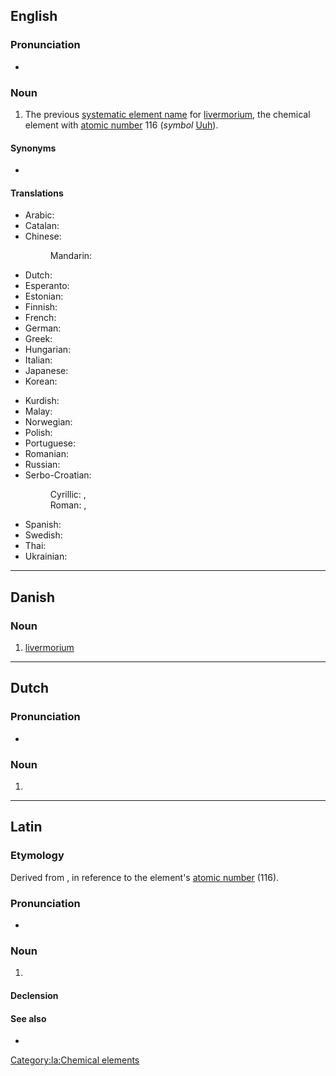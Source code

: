 {{also|Ununhexium}}
==English==
{{elements|Uuh|moscovium|Mc|tennessine|Ts}}

===Pronunciation===
* {{audio|En-ununhexium.oga|Audio|lang=en}}

===Noun===
{{en-noun|-}}
{{wikipedia}}

# {{lb|en|dated}} The previous [[systematic element name]] for [[livermorium]], the chemical element with [[atomic number]] 116 (''symbol'' [[Uuh]]).

====Synonyms====
* {{l|en|eka-polonium}}

====Translations====
{{trans-top|element with atomic number 116}}
* Arabic: {{t|ar|أُنُون هِيكْسِيُوم|tr=ʾunun hiksiyum|m}}
* Catalan: {{t+|ca|ununhexi|m}}
* Chinese:
*: Mandarin: {{t+|cmn|𫟷|tr=lì|sc=Hani}}
* Dutch: {{t+|nl|ununhexium|n}}
* Esperanto: {{t|eo|ununheksio}}
* Estonian: {{t|et|ununheksium}}
* Finnish: {{t+|fi|ununheksium}}
* French: {{t+|fr|ununhexium|m}}
* German: {{t+|de|Ununhexium|n}}
* Greek: {{t|el|ουνουνέξιο|n}}
* Hungarian: {{t+|hu|ununhexium}}
* Italian: {{t+|it|ununhexio|m}}
* Japanese: {{t|ja|ウンウンヘキシウム|tr=ununhekishiumu}}
* Korean: {{t|ko|우눈헥슘}}
{{trans-mid}}
* Kurdish: {{t+|ku|ûnûnheksiyûm}}
* Malay: {{t|ms|ununheksium}}
* Norwegian: {{t|no|ununhexium}}
* Polish: {{t+|pl|ununhexium|m}}
* Portuguese: {{t|pt|ununhéxio|m}}
* Romanian: {{t+|ro|ununhexiu|n}}
* Russian: {{t+|ru|унунге́ксий|m}}
* Serbo-Croatian:
*: Cyrillic: {{t|sh|унунхексиј|m|sc=Cyrl}}, {{t|sh|унунхексијум|m|sc=Cyrl}}
*: Roman: {{t|sh|ununheksij|m}}, {{t|sh|ununheksijum|m}}
* Spanish: {{t+|es|ununhexio|m}}
* Swedish: {{t+|sv|ununhexium}}
* Thai: {{t|th|อูนอูนเฮกเซียม|tr=ūnūnhēgàsiam}}
* Ukrainian: {{t|uk|унунге́ксій|m}}
{{trans-bottom}}

----

==Danish==

===Noun===
{{da-noun}}

# [[livermorium]]

----

==Dutch==
{{wikipedia|lang=nl}}
{{elements|Uuh|ununpentium|Uup|ununseptium|Uus|lang=nl}}

===Pronunciation===
* {{audio|Nl-ununhexium.ogg|Audio|lang=nl}}

===Noun===
{{nl-noun|n|-|-}}

# {{l|en|ununhexium}}

----

==Latin==

===Etymology===
Derived from {{suffix|la|[[ūnus|ūn(us)]] (“''one''”) + ''[[ūnus|ūn(us)]]'' + ''[[hexa-|hex(a)-]]'' (“six”)|ium|pos2=chemical element suffix}}, in reference to the element's [[atomic number]] (116).

===Pronunciation===
* {{la-IPA|ūnūnhexium|eccl=yes}}

===Noun===
{{la-noun|ūnūnhexium<2.-ium>}}

# {{lb|la|New Latin}} {{l|en|ununhexium}}

====Declension====
{{la-ndecl|ūnūnhexium<2.-ium>}}

====See also====
* {{l|la|livermorium}}

[[Category:la:Chemical elements]]